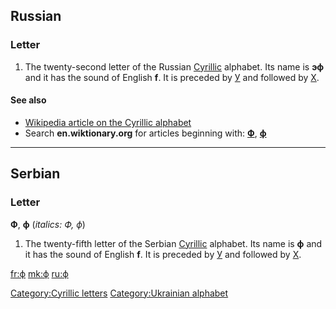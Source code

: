 {{also|Ф|Φ|φ|Փ}}
==Russian==

===Letter===
{{infl|ru|letter|lower case||upper case|Ф}}

# The twenty-second letter of the Russian [[Cyrillic]] alphabet. Its name is '''эф''' {{IPAchar|(ɛf)}} and it has the sound of English '''f'''. It is preceded by [[у|У]] and followed by [[х|Х]].

====See also====
* [[w:Cyrillic alphabet|Wikipedia article on the Cyrillic alphabet]]
* Search '''en.wiktionary.org''' for articles beginning with: '''[http://en.wiktionary.org/w/index.php?title=Special%3AAllpages&from=%D0%A4&namespace=0 Ф]''', '''[http://en.wiktionary.org/w/index.php?title=Special%3AAllpages&from=%D1%84&namespace=0 ф]'''

----

==Serbian==

===Letter===
'''Ф''', '''ф''' (''italics: Ф, ф'')

# The twenty-fifth letter of the Serbian [[Cyrillic]] alphabet. Its name is '''ф''' and it has the sound of English '''f'''. It is preceded by [[у|У]] and followed by [[х|Х]].

[[Category:Cyrillic letters]]
[[Category:Ukrainian alphabet]]

[[fr:ф]]
[[mk:ф]]
[[ru:ф]]